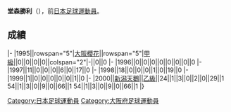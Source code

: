{{Infobox football biography
|name=堂森勝利
|image=
|fullname=堂森勝利
|birth_date={{Birth date and age|1976|6|29}}
|cityofbirth=[[兵庫縣|兵庫縣]]
|countryofbirth=[[日本|日本]]
|position=[[中场|中场]]
|currentclub=
|years=1995-1999<br/>2000
|clubs=[[大阪櫻花|大阪櫻花]]<br/>[[新潟天鵝|新潟天鵝]]
|caps(goals)=
|nationalyears=
|nationalteam=
|nationalcaps(goals)=
}}
'''堂森勝利'''（{{Bd|1976年|6月29日||}}），前[[日本|日本]][[足球|足球]][[運動員|運動員]]。

==成績==
{{Football player club statistics 1|YYN}}
{{Football player club statistics 2|JPN|YYN}}
|-
|1995||rowspan="5"|[[大阪櫻花|大阪櫻花]]||rowspan="5"|[[日本職業足球甲級聯賽|甲級]]||0||0||0||0||colspan="2"|-||0||0
|-
|1996||0||0||0||0||0||0||0||0
|-
|1997||11||0||0||0||6||0||17||0
|-
|1998||18||0||0||0||1||0||19||0
|-
|1999||1||0||0||0||0||0||1||0
|-
|2000||[[新潟天鵝|新潟天鵝]]||[[日本職業足球乙級聯賽|乙級]]||24||1||3||0||2||0||29||1
{{Football player club statistics 3|1|JPN}}54||1||3||0||9||0||66||1
{{Football player club statistics 5}}54||1||3||0||9||0||66||1
|}

{{Japan-sport-bio-stub}}
{{Soccer-player-stub}}
[[Category:日本足球運動員|Category:日本足球運動員]]
[[Category:大阪府足球運動員|Category:大阪府足球運動員]]